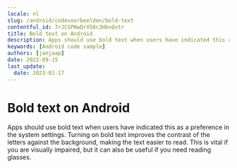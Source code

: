 ```yaml
---
locale: nl
slug: /android/codevoorbeelden/bold-text
contentful_id: 7rJCSPHwDrX58c3HbxQvtr
title: Bold text on Android
description: Apps should use bold text when users have indicated this as a preference in the system settings.
keywords: [Android code sample]
authors: [janjaap]
date: 2022-09-15
last_update:
  date: 2023-01-17
---
```


# Bold text on Android

Apps should use bold text when users have indicated this as a preference in the system settings. Turning on bold text improves the contrast of the letters against the background, making the text easier to read. This is vital if you are visually impaired, but it can also be useful if you need reading glasses.

<CodeSample id="text-bold" locale="nl" platform="android"/>
